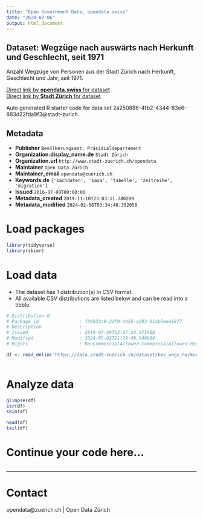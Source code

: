 ```yaml
---
title: "Open Government Data, opendata.swiss"
date: "2024-02-06"
output: html_document
---
```


## Dataset: Wegzüge nach auswärts nach Herkunft und Geschlecht, seit 1971


Anzahl Wegzüge von Personen aus der Stadt Zürich nach Herkunft, Geschlecht und Jahr, seit 1971.


[Direct link by **opendata.swiss** for dataset](https://opendata.swiss/de/dataset/wegzuge-nach-herkunft-und-geschlecht-seit-19714)<br>
[Direct link by **Stadt Zürich** for dataset](https://data.stadt-zuerich.ch/dataset/bev_wegz_herkunft_geschlecht_seit1971_od3520)

Auto generated R starter code for data set 2a250886-4fb2-4344-83e6-883d22fda9f3@stadt-zurich.

## Metadata

- **Publisher** `Bevölkerungsamt, Präsidialdepartement`
- **Organization.display_name.de** `Stadt Zürich`
- **Organization.url** `http://www.stadt-zuerich.ch/opendata`
- **Maintainer** `Open Data Zürich`
- **Maintainer_email** `opendata@zuerich.ch`
- **Keywords.de** `['sachdaten', 'sasa', 'tabelle', 'zeitreihe', 'migration']`
- **Issued** `2016-07-08T00:00:00`
- **Metadata_created** `2019-11-10T23:03:11.780289`
- **Metadata_modified** `2024-02-06T03:34:48.302058`


# Load packages

```r

library(tidyverse)
library(skimr)

```

# Load data

-   The dataset has 1 distribution(s) in CSV format.
-   All available CSV distributions are listed below and can be read into a tibble.

```r

# Distribution 0
# Package_id               : fb6833c9-2df9-4455-a293-01ab5eed1877
# Description              : 
# Issued                   : 2019-07-29T13:37:24.473406
# Modified                 : 2024-05-02T21:29:49.540694
# Rights                   : NonCommercialAllowed-CommercialAllowed-ReferenceNotRequired

df <- read_delim('https://data.stadt-zuerich.ch/dataset/bev_wegz_herkunft_geschlecht_seit1971_od3520/download/BEV352OD3520.csv')



```

# Analyze data

```r

glimpse(df)
str(df)
skim(df)

head(df)
tail(df)

```

# Continue your code here...

```r

```

------------------------------------------------------------------------

# Contact

opendata@zuerich.ch | Open Data Zürich
